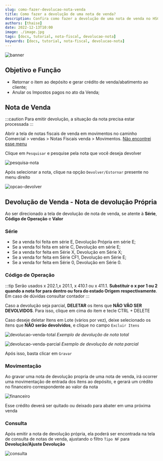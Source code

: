 ```yaml
---
slug: como-fazer-devolucao-nota-venda
title: Como fazer a devolução de uma nota de venda?
description: Confira como fazer a devolução de uma nota de venda no HSCorp
authors: [thaise]
date: 2022-12-13T10:00
image: ./image.jpg
tags: [docs, tutorial, nota-fiscal, devolucao-nota]
keywords: [docs, tutorial, nota-fiscal, devolucao-nota]
---
```


![banner](./image.jpg)

## Objetivo e Função

- Retornar o item ao depósito e gerar crédito de venda/abatimento ao cliente;
- Anular os Impostos pagos no ato da Venda;

## Nota de Venda

:::caution
Para emitir devolução, a situação da nota precisa estar processada
:::

Abrir a tela de notas fiscais de venda em movimentos no caminho <br/> <highlight bgColor="#54638c">Comercial > vendas > Notas Fiscais venda > Movimentos</highlight>. [Não encontrei esse menu](/docs/intro/comecando#não-encontrei-o-menu-desejado)

Clique em `Pesquisar` e pesquise pela nota que você deseja devolver

![pesquisa-nota](./img/pesquisa.png)

Após selecionar a nota, clique na opção `Devolver/Estornar` presente no menu direito

![opcao-devolver](./img/opcao-devolver.png)

## Devolução de Venda - Nota de devolução Própria

Ao ser direcionado a tela de devolução de nota de venda, se atente à **Série**, **Código de Operação** e **Valor**

### Série

- Se a venda foi feita em série E, Devolução Própria em série E;
- Se a venda foi feita em série C, Devolução em série E;
- Se a venda for feita em Série X, Devolução em Série X;
- Se a venda for feita em Série CF1, Devolução em Série E;
- Se a venda for feita em Série 0, Devolução em Série 0.

### Código de Operação

:::tip
Serão usados x 202.1,x 201.1, x 410.1 ou x 411.1. **Substituir o x por 1 ou 2 quando a nota for para dentro ou fora do estado Origem respectivamente**. Em caso de dúvidas consultar contador
:::

Caso a devolução seja parcial, **DELETAR** os itens que **NÃO VÃO SER DEVOLVIDOS**. Para isso, clique em cima do item e tecle CTRL + DELETE

Caso deseje deletar Itens em Lote (vários por vez), deixe selecionado os itens que **NÃO serão devolvidos**, e clique no campo `Excluir Itens`

![devolucao-venda-total](./img/devolucao-venda-total.png)
_<colorText>Exemplo de devolução de nota total</colorText>_

![devolucao-venda-parcial](./img/devolucao-venda-parcial.png)
_<colorText>Exemplo de devolução de nota parcial</colorText>_

Após isso, basta clicar em `Gravar`

### Movimentação

Ao gravar uma nota de devolução propria de uma nota de venda, irá ocorrer uma movimentação de entrada dos itens ao depósito, e gerará um crédito no financeiro correspondente ao valor da nota

![financeiro](./img/financeiro.png)

Esse crédito deverá ser quitado ou deixado para abater em uma próxima venda

### Consulta

Após emitir a nota de devolução própria, ela poderá ser encontrada na tela de consulta de notas de venda, ajustando o filtro `Tipo NF` para **Devolução/Ajuste Devolução**

![consulta](./img/consulta.png)
